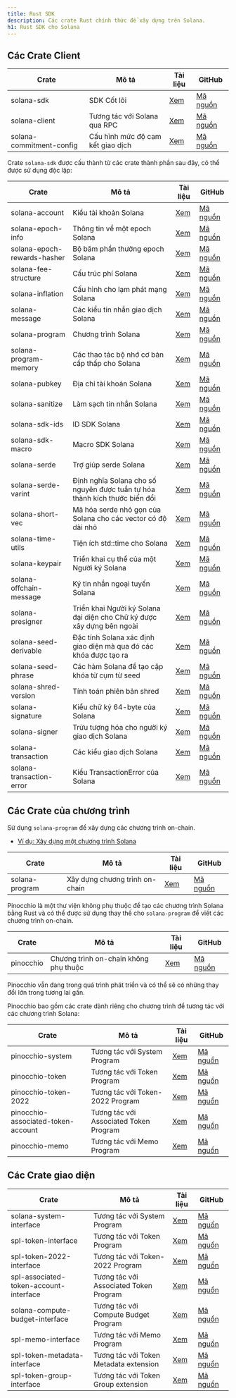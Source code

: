 ```yaml
---
title: Rust SDK
description: Các crate Rust chính thức để xây dựng trên Solana.
h1: Rust SDK cho Solana
---
```


## Các Crate Client

| Crate                    | Mô tả                             | Tài liệu                                         | GitHub                                                                           |
| ------------------------ | --------------------------------- | ------------------------------------------------ | -------------------------------------------------------------------------------- |
| solana-sdk               | SDK Cốt lõi                       | [Xem](https://docs.rs/solana-sdk/)               | [Mã nguồn](https://github.com/anza-xyz/solana-sdk/tree/master/sdk)               |
| solana-client            | Tương tác với Solana qua RPC      | [Xem](https://docs.rs/solana-client/)            | [Mã nguồn](https://github.com/anza-xyz/agave/tree/master/client)                 |
| solana-commitment-config | Cấu hình mức độ cam kết giao dịch | [Xem](https://docs.rs/solana-commitment-config/) | [Mã nguồn](https://github.com/anza-xyz/solana-sdk/tree/master/commitment-config) |

Crate `solana-sdk` được cấu thành từ các crate thành phần sau đây, có thể được
sử dụng độc lập:

| Crate                       | Mô tả                                                                      | Tài liệu                                            | GitHub                                                                              |
| --------------------------- | -------------------------------------------------------------------------- | --------------------------------------------------- | ----------------------------------------------------------------------------------- |
| solana-account              | Kiểu tài khoản Solana                                                      | [Xem](https://docs.rs/solana-account/)              | [Mã nguồn](https://github.com/anza-xyz/solana-sdk/tree/master/account)              |
| solana-epoch-info           | Thông tin về một epoch Solana                                              | [Xem](https://docs.rs/solana-epoch-info/)           | [Mã nguồn](https://github.com/anza-xyz/solana-sdk/tree/master/epoch-info)           |
| solana-epoch-rewards-hasher | Bộ băm phần thưởng epoch Solana                                            | [Xem](https://docs.rs/solana-epoch-rewards-hasher/) | [Mã nguồn](https://github.com/anza-xyz/solana-sdk/tree/master/epoch-rewards-hasher) |
| solana-fee-structure        | Cấu trúc phí Solana                                                        | [Xem](https://docs.rs/solana-fee-structure/)        | [Mã nguồn](https://github.com/anza-xyz/solana-sdk/tree/master/fee-structure)        |
| solana-inflation            | Cấu hình cho lạm phát mạng Solana                                          | [Xem](https://docs.rs/solana-inflation/)            | [Mã nguồn](https://github.com/anza-xyz/solana-sdk/tree/master/inflation)            |
| solana-message              | Các kiểu tin nhắn giao dịch Solana                                         | [Xem](https://docs.rs/solana-message/)              | [Mã nguồn](https://github.com/anza-xyz/solana-sdk/tree/master/message)              |
| solana-program              | Chương trình Solana                                                        | [Xem](https://docs.rs/solana-program/)              | [Mã nguồn](https://github.com/anza-xyz/solana-sdk/tree/master/program)              |
| solana-program-memory       | Các thao tác bộ nhớ cơ bản cấp thấp cho Solana                             | [Xem](https://docs.rs/solana-program-memory/)       | [Mã nguồn](https://github.com/anza-xyz/solana-sdk/tree/master/program-memory)       |
| solana-pubkey               | Địa chỉ tài khoản Solana                                                   | [Xem](https://docs.rs/solana-pubkey/)               | [Mã nguồn](https://github.com/anza-xyz/solana-sdk/tree/master/pubkey)               |
| solana-sanitize             | Làm sạch tin nhắn Solana                                                   | [Xem](https://docs.rs/solana-sanitize/)             | [Mã nguồn](https://github.com/anza-xyz/solana-sdk/tree/master/sanitize)             |
| solana-sdk-ids              | ID SDK Solana                                                              | [Xem](https://docs.rs/solana-sdk-ids/)              | [Mã nguồn](https://github.com/anza-xyz/solana-sdk/tree/master/sdk-ids)              |
| solana-sdk-macro            | Macro SDK Solana                                                           | [Xem](https://docs.rs/solana-sdk-macro/)            | [Mã nguồn](https://github.com/anza-xyz/solana-sdk/tree/master/sdk-macro)            |
| solana-serde                | Trợ giúp serde Solana                                                      | [Xem](https://docs.rs/solana-serde/)                | [Mã nguồn](https://github.com/anza-xyz/solana-sdk/tree/master/serde)                |
| solana-serde-varint         | Định nghĩa Solana cho số nguyên được tuần tự hóa thành kích thước biến đổi | [Xem](https://docs.rs/solana-serde-varint/)         | [Mã nguồn](https://github.com/anza-xyz/solana-sdk/tree/master/serde-varint)         |
| solana-short-vec            | Mã hóa serde nhỏ gọn của Solana cho các vector có độ dài nhỏ               | [Xem](https://docs.rs/solana-short-vec/)            | [Mã nguồn](https://github.com/anza-xyz/solana-sdk/tree/master/short-vec)            |
| solana-time-utils           | Tiện ích std::time cho Solana                                              | [Xem](https://docs.rs/solana-time-utils/)           | [Mã nguồn](https://github.com/anza-xyz/solana-sdk/tree/master/time-utils)           |
| solana-keypair              | Triển khai cụ thể của một Người ký Solana                                  | [Xem](https://docs.rs/solana-keypair/)              | [Mã nguồn](https://github.com/anza-xyz/solana-sdk/tree/master/keypair)              |
| solana-offchain-message     | Ký tin nhắn ngoại tuyến Solana                                             | [Xem](https://docs.rs/solana-offchain-message/)     | [Mã nguồn](https://github.com/anza-xyz/solana-sdk/tree/master/offchain-message)     |
| solana-presigner            | Triển khai Người ký Solana đại diện cho Chữ ký được xây dựng bên ngoài     | [Xem](https://docs.rs/solana-presigner/)            | [Mã nguồn](https://github.com/anza-xyz/solana-sdk/tree/master/presigner)            |
| solana-seed-derivable       | Đặc tính Solana xác định giao diện mà qua đó các khóa được tạo ra          | [Xem](https://docs.rs/solana-seed-derivable/)       | [Mã nguồn](https://github.com/anza-xyz/solana-sdk/tree/master/seed-derivable)       |
| solana-seed-phrase          | Các hàm Solana để tạo cặp khóa từ cụm từ seed                              | [Xem](https://docs.rs/solana-seed-phrase/)          | [Mã nguồn](https://github.com/anza-xyz/solana-sdk/tree/master/seed-phrase)          |
| solana-shred-version        | Tính toán phiên bản shred                                                  | [Xem](https://docs.rs/solana-shred-version/)        | [Mã nguồn](https://github.com/anza-xyz/solana-sdk/tree/master/shred-version)        |
| solana-signature            | Kiểu chữ ký 64-byte của Solana                                             | [Xem](https://docs.rs/solana-signature/)            | [Mã nguồn](https://github.com/anza-xyz/solana-sdk/tree/master/signature)            |
| solana-signer               | Trừu tượng hóa cho người ký giao dịch Solana                               | [Xem](https://docs.rs/solana-signer/)               | [Mã nguồn](https://github.com/anza-xyz/solana-sdk/tree/master/signer)               |
| solana-transaction          | Các kiểu giao dịch Solana                                                  | [Xem](https://docs.rs/solana-transaction/)          | [Mã nguồn](https://github.com/anza-xyz/solana-sdk/tree/master/transaction)          |
| solana-transaction-error    | Kiểu TransactionError của Solana                                           | [Xem](https://docs.rs/solana-transaction-error/)    | [Mã nguồn](https://github.com/anza-xyz/solana-sdk/tree/master/transaction-error)    |

## Các Crate của chương trình

Sử dụng `solana-program` để xây dựng các chương trình on-chain.

- [Ví dụ: Xây dựng một chương trình Solana](/docs/programs/rust)

| Crate          | Mô tả                          | Tài liệu                              | GitHub                                                                 |
| -------------- | ------------------------------ | ------------------------------------- | ---------------------------------------------------------------------- |
| solana-program | Xây dựng chương trình on-chain | [Xem](https://docs.rs/solana-program) | [Mã nguồn](https://github.com/anza-xyz/solana-sdk/tree/master/program) |

Pinocchio là một thư viện không phụ thuộc để tạo các chương trình Solana bằng
Rust và có thể được sử dụng thay thế cho `solana-program` để viết các chương
trình on-chain.

| Crate     | Mô tả                                 | Tài liệu                         | GitHub                                            |
| --------- | ------------------------------------- | -------------------------------- | ------------------------------------------------- |
| pinocchio | Chương trình on-chain không phụ thuộc | [Xem](https://docs.rs/pinocchio) | [Mã nguồn](https://github.com/anza-xyz/pinocchio) |

<Callout type="warn">
  Pinocchio vẫn đang trong quá trình phát triển và có thể sẽ có những thay đổi
  lớn trong tương lai gần.
</Callout>

Pinocchio bao gồm các crate dành riêng cho chương trình để tương tác với các
chương trình Solana:

| Crate                              | Mô tả                                  | Tài liệu                                                   | GitHub                                                                                        |
| ---------------------------------- | -------------------------------------- | ---------------------------------------------------------- | --------------------------------------------------------------------------------------------- |
| pinocchio-system                   | Tương tác với System Program           | [Xem](https://docs.rs/pinocchio-system/)                   | [Mã nguồn](https://github.com/anza-xyz/pinocchio/tree/main/programs/system)                   |
| pinocchio-token                    | Tương tác với Token Program            | [Xem](https://docs.rs/pinocchio-token/)                    | [Mã nguồn](https://github.com/anza-xyz/pinocchio/tree/main/programs/token)                    |
| pinocchio-token-2022               | Tương tác với Token-2022 Program       | [Xem](https://docs.rs/pinocchio-token-2022/)               | [Mã nguồn](https://github.com/anza-xyz/pinocchio/tree/main/programs/token-2022)               |
| pinocchio-associated-token-account | Tương tác với Associated Token Program | [Xem](https://docs.rs/pinocchio-associated-token-account/) | [Mã nguồn](https://github.com/anza-xyz/pinocchio/tree/main/programs/associated-token-account) |
| pinocchio-memo                     | Tương tác với Memo Program             | [Xem](https://docs.rs/pinocchio-memo/)                     | [Mã nguồn](https://github.com/anza-xyz/pinocchio/tree/main/programs/memo)                     |

## Các Crate giao diện

| Crate                                  | Mô tả                                  | Tài liệu                                                       | GitHub                                                                                     |
| -------------------------------------- | -------------------------------------- | -------------------------------------------------------------- | ------------------------------------------------------------------------------------------ |
| solana-system-interface                | Tương tác với System Program           | [Xem](https://docs.rs/solana-system-interface/)                | [Mã nguồn](https://github.com/anza-xyz/solana-sdk/tree/master/system-interface)            |
| spl-token-interface                    | Tương tác với Token Program            | [Xem](https://docs.rs/spl-token-interface/)                    | [Mã nguồn](https://github.com/solana-program/token/tree/main/interface)                    |
| spl-token-2022-interface               | Tương tác với Token-2022 Program       | [Xem](https://docs.rs/spl-token-2022-interface/)               | [Mã nguồn](https://github.com/solana-program/token-2022/tree/main/interface)               |
| spl-associated-token-account-interface | Tương tác với Associated Token Program | [Xem](https://docs.rs/spl-associated-token-account-interface/) | [Mã nguồn](https://github.com/solana-program/associated-token-account/tree/main/interface) |
| solana-compute-budget-interface        | Tương tác với Compute Budget Program   | [Xem](https://docs.rs/solana-compute-budget-interface/)        | [Mã nguồn](https://github.com/anza-xyz/solana-sdk/tree/master/compute-budget-interface)    |
| spl-memo-interface                     | Tương tác với Memo Program             | [Xem](https://docs.rs/spl-memo-interface/)                     | [Mã nguồn](https://github.com/solana-program/memo/tree/main/interface)                     |
| spl-token-metadata-interface           | Tương tác với Token Metadata extension | [Xem](https://docs.rs/spl-token-metadata-interface/)           | [Mã nguồn](https://github.com/solana-program/token-metadata/tree/main/interface)           |
| spl-token-group-interface              | Tương tác với Token Group extension    | [Xem](https://docs.rs/spl-token-group-interface/)              | [Mã nguồn](https://github.com/solana-program/token-group/tree/main/interface)              |
